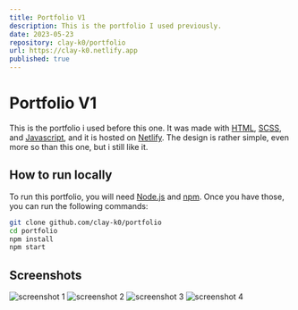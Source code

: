```yaml
---
title: Portfolio V1
description: This is the portfolio I used previously.
date: 2023-05-23
repository: clay-k0/portfolio
url: https://clay-k0.netlify.app
published: true
---
```


# Portfolio V1

This is the portfolio i used before this one. It was made with [HTML](https://developer.mozilla.org/en-US/docs/Web/HTML), [SCSS](https://sass-lang.com/), and [Javascript](https://developer.mozilla.org/en-US/docs/Web/JavaScript), and it is hosted on [Netlify](https://www.netlify.com/). The design is rather simple, even more so than this one, but i still like it.

## How to run locally

To run this portfolio, you will need [Node.js](https://nodejs.org/en/) and [npm](https://www.npmjs.com/). Once you have those, you can run the following commands:

```bash
git clone github.com/clay-k0/portfolio
cd portfolio
npm install
npm start
```

## Screenshots

![screenshot 1](./screenshots/screenshot1.png)
![screenshot 2](./screenshots/screenshot2.png)
![screenshot 3](./screenshots/screenshot3.png)
![screenshot 4](./screenshots/screenshot4.png)
